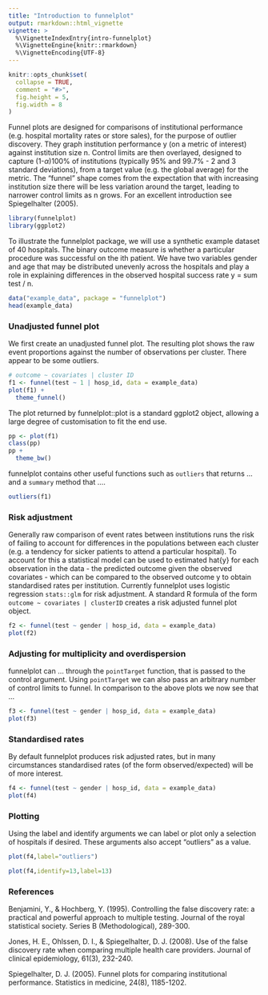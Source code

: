 ```yaml
---
title: "Introduction to funnelplot"
output: rmarkdown::html_vignette
vignette: >
  %\VignetteIndexEntry{intro-funnelplot}
  %\VignetteEngine{knitr::rmarkdown}
  %\VignetteEncoding{UTF-8}
---
```


```r
knitr::opts_chunk$set(
  collapse = TRUE,
  comment = "#>",
  fig.height = 5,
  fig.width = 8
)
```

Funnel plots are designed for comparisons of institutional performance (e.g. hospital mortality rates or store sales), for the purpose of outlier discovery. They graph institution performance y (on a metric of interest) against institution size n. Control limits are then overlayed, designed to capture (1-$\alpha$)100% of institutions (typically 95% and 99.7% - 2 and 3 standard deviations), from a target value (e.g. the global average) for the metric. The "funnel" shape comes from the expectation that with increasing institution size there will be less variation around the target, leading to narrower control limits as n grows. For an excellent introduction see Spiegelhalter (2005).

```r
library(funnelplot)
library(ggplot2)
```

To illustrate the funnelplot package, we will use a synthetic example dataset of 40 hospitals. The binary outcome measure is whether a particular procedure was successful on the ith patient. We have two variables gender and age that may be distributed unevenly across the hospitals and play a role in explaining differences in the observed hospital success rate y = sum test / n.

```r
data("example_data", package = "funnelplot")
head(example_data)
```

### Unadjusted funnel plot 

We first create an unadjusted funnel plot. The resulting plot shows the raw event proportions against the number of observations per cluster. There appear to be some outliers.

```r
# outcome ~ covariates | cluster ID
f1 <- funnel(test ~ 1 | hosp_id, data = example_data)
plot(f1) +
  theme_funnel()
```

The plot returned by funnelplot::plot is a standard ggplot2 object, allowing a large degree of customisation to fit the end use.  

```r
pp <- plot(f1)
class(pp)
pp +
  theme_bw()
```

funnelplot contains other useful functions such as `outliers` that returns ... and a `summary` method that ....

```r
outliers(f1)
```

### Risk adjustment 

Generally raw comparison of event rates between institutions runs the risk of failing to account for differences in the populations between each cluster (e.g. a tendency for sicker patients to attend a particular hospital). To account for this a statistical model can be used to estimated hat{y} for each observation in the data - the predicted outcome given the observed covariates - which can be compared to the observed outcome y to obtain standardised rates per institution. Currently funnelplot uses logistic regression `stats::glm` for risk adjustment. A standard R formula of the form `outcome ~ covariates | clusterID` creates a risk adjusted funnel plot object. 

```r
f2 <- funnel(test ~ gender | hosp_id, data = example_data)
plot(f2)
```

### Adjusting for multiplicity and overdispersion

funnelplot can ... through the `pointTarget` function, that is passed to the control argument. Using `pointTarget` we can also pass an arbitrary number of control limits to funnel. In comparison to the above plots we now see that ... 

```r
f3 <- funnel(test ~ gender | hosp_id, data = example_data)
plot(f3)
```

### Standardised rates

By default funnelplot produces risk adjusted rates, but in many circumstances standardised rates (of the form observed/expected) will be of more interest.

```r
f4 <- funnel(test ~ gender | hosp_id, data = example_data)
plot(f4)
```

### Plotting

Using the label and identify arguments we can label or plot only a selection of hospitals if desired. These arguments also accept "outliers" as a value. 

```r
plot(f4,label="outliers")
```

```r
plot(f4,identify=13,label=13)
```


### References

Benjamini, Y., & Hochberg, Y. (1995). Controlling the false discovery rate: a practical and powerful approach to multiple testing. Journal of the royal statistical society. Series B (Methodological), 289-300.

Jones, H. E., Ohlssen, D. I., & Spiegelhalter, D. J. (2008). Use of the false discovery rate when comparing multiple health care providers. Journal of clinical epidemiology, 61(3), 232-240.

Spiegelhalter, D. J. (2005). Funnel plots for comparing institutional performance. Statistics in medicine, 24(8), 1185-1202.
